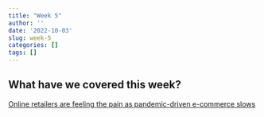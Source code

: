 ```yaml
---
title: "Week 5"
author: ''
date: '2022-10-03'
slug: week-5
categories: []
tags: []
---
```


## What have we covered this week?

[Online retailers are feeling the pain as pandemic-driven e-commerce slows](https://www.npr.org/2022/07/15/1111658475/online-retailers-are-feeling-the-pain-as-pandemic-driven-e-commerce-slows)
